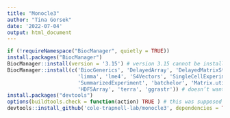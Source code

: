 ```yaml
---
title: "Monocle3"
author: "Tina Gorsek"
date: '2022-07-04'
output: html_document
---
```


```r
if (!requireNamespace("BiocManager", quietly = TRUE))
install.packages("BiocManager")
BiocManager::install(version = '3.15') # version 3.15 cannot be installed with the current R version
BiocManager::install(c('BiocGenerics', 'DelayedArray', 'DelayedMatrixStats',
                       'limma', 'lme4', 'S4Vectors', 'SingleCellExperiment',
                       'SummarizedExperiment', 'batchelor', 'Matrix.utils',
                       'HDF5Array', 'terra', 'ggrastr')) # doesn’t want to install these packages
install.packages("devtools")
options(buildtools.check = function(action) TRUE ) # this was supposed to help installation
devtools::install_github('cole-trapnell-lab/monocle3', dependencies = TRUE)
```

